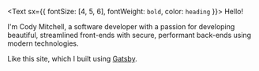 <Text sx={{ fontSize: [4, 5, 6], fontWeight: `bold`, color: `heading` }}>
  Hello!
</Text>

I'm Cody Mitchell, a software developer with a passion for developing beautiful, streamlined front-ends with secure, performant back-ends using modern technologies.

Like this site, which I built using [Gatsby](https://www.gatsbyjs.org/).